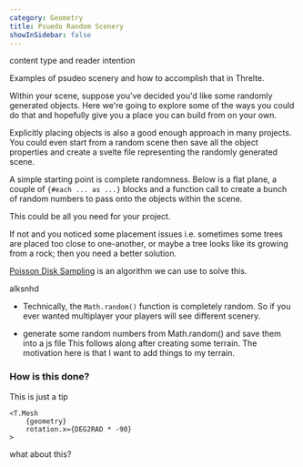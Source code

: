 ```yaml
---
category: Geometry
title: Psuedo Random Scenery
showInSidebar: false
---
```


content type and reader intention

Examples of psudeo scenery and how to accomplish that in Threlte.

Within your scene, suppose you've decided you'd like some randomly generated objects. Here we're going to explore some of the ways you could do that and hopefully give you a place you can build from on your own.

<Tip type="note">
  Explicitly placing objects is also a good enough approach in many projects. You could even start
  from a random scene then save all the object properties and create a svelte file representing the
  randomly generated scene.
</Tip>

A simple starting point is complete randomness. Below is a flat plane, a couple of `{#each ... as ...}` blocks and a function call to create a bunch of random numbers to pass onto the objects within the scene.

<Example path="geometry/psuedo-random-scenery/starting-with-random" />

This could be all you need for your project.

If not and you noticed some placement issues i.e. sometimes some trees are placed too close to one-another, or maybe a tree looks like its growing from a rock; then you need a better solution.

[Poisson Disk Sampling](https://medium.com/@hemalatha.psna/implementation-of-poisson-disc-sampling-in-javascript-17665e406ce1) is an algorithm we can use to solve this.

<Example path="geometry/psuedo-random-scenery/poisson-disc-sampling" />

alksnhd

- Technically, the `Math.random()` function is completely random. So if you ever wanted multiplayer your players will see different scenery.

- generate some random numbers from Math.random() and save them into a js file
  This follows along after creating some terrain. The motivation here is that I want to add things to my terrain.

### How is this done?

<Tip type="info">This is just a tip</Tip>

```svelte
<T.Mesh
	{geometry}
	rotation.x={DEG2RAD * -90}
>
```

what about this?
